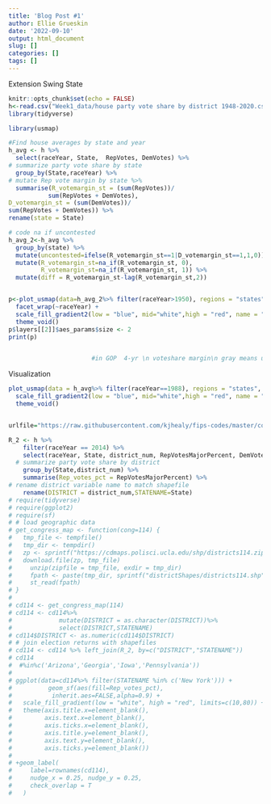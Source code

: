 ```yaml
---
title: 'Blog Post #1'
author: Ellie Grueskin
date: '2022-09-10'
output: html_document
slug: []
categories: []
tags: []
---
```


Extension Swing State
```r
knitr::opts_chunk$set(echo = FALSE)
h<-read.csv("Week1_data/house party vote share by district 1948-2020.csv")
library(tidyverse)

library(usmap)
```

```r

#Find house averages by state and year
h_avg <- h %>%
  select(raceYear, State,  RepVotes, DemVotes) %>%
# summarize party vote share by state
  group_by(State,raceYear) %>%
# mutate Rep vote margin by state %>%
  summarise(R_votemargin_st = (sum(RepVotes))/
           sum(RepVotes + DemVotes),
D_votemargin_st = (sum(DemVotes))/
sum(RepVotes + DemVotes)) %>%
rename(state = State)

# code na if uncontested
h_avg_2<-h_avg %>%
  group_by(state) %>%
  mutate(uncontested=ifelse(R_votemargin_st==1|D_votemargin_st==1,1,0))%>%
  mutate(R_votemargin_st=na_if(R_votemargin_st, 0),
         R_votemargin_st=na_if(R_votemargin_st, 1)) %>%
  mutate(diff = R_votemargin_st-lag(R_votemargin_st,2))


p<-plot_usmap(data=h_avg_2%>% filter(raceYear>1950), regions = "states", values = "diff") +
  facet_wrap(~raceYear) +
  scale_fill_gradient2(low = "blue", mid="white",high = "red", name = "Diff")+
  theme_void()
p$layers[[2]]$aes_params$size <- 2
print(p)


                       #in GOP  4-yr \n voteshare margin\n gray means uncontested or not available") +

```

Visualization
```r
plot_usmap(data = h_avg%>% filter(raceYear==1988), regions = "states", values = "R_votemargin_st") +
  scale_fill_gradient2(low = "blue", mid="white",high = "red", name = "R Vote Margin, 1988") +
  theme_void()


urlfile="https://raw.githubusercontent.com/kjhealy/fips-codes/master/county_fips_master.csv"

R_2 <- h %>%
    filter(raceYear == 2014) %>%
    select(raceYear, State, district_num, RepVotesMajorPercent, DemVotesMajorPercent) %>%
  # summarize party vote share by district
    group_by(State,district_num) %>%
    summarise(Rep_votes_pct = RepVotesMajorPercent) %>%
# rename district variable name to match shapefile
    rename(DISTRICT = district_num,STATENAME=State)
# require(tidyverse)
# require(ggplot2)
# require(sf)
# # load geographic data
# get_congress_map <- function(cong=114) {
#   tmp_file <- tempfile()
#   tmp_dir <- tempdir()
#   zp <- sprintf("https://cdmaps.polisci.ucla.edu/shp/districts114.zip",cong) 
#   download.file(zp, tmp_file)
#     unzip(zipfile = tmp_file, exdir = tmp_dir)
#     fpath <- paste(tmp_dir, sprintf("districtShapes/districts114.shp",cong), sep = "/")
#     st_read(fpath)
# }
# 
# cd114 <- get_congress_map(114)
# cd114 <- cd114%>%
#             mutate(DISTRICT = as.character(DISTRICT))%>%
#             select(DISTRICT,STATENAME)
# cd114$DISTRICT <- as.numeric(cd114$DISTRICT)
# # join election returns with shapefiles
# cd114 <- cd114 %>% left_join(R_2, by=c("DISTRICT","STATENAME"))
# cd114
#  #%in%c('Arizona','Georgia','Iowa','Pennsylvania'))
# 
# ggplot(data=cd114%>% filter(STATENAME %in% c('New York'))) +
#          geom_sf(aes(fill=Rep_votes_pct),
#           inherit.aes=FALSE,alpha=0.9) +
#   scale_fill_gradient(low = "white", high = "red", limits=c(10,80)) +
#   theme(axis.title.x=element_blank(),
#         axis.text.x=element_blank(),
#         axis.ticks.x=element_blank(),
#         axis.title.y=element_blank(),
#         axis.text.y=element_blank(),
#         axis.ticks.y=element_blank()) 
# 
# +geom_label(
#     label=rownames(cd114), 
#     nudge_x = 0.25, nudge_y = 0.25, 
#     check_overlap = T
#   )
```

